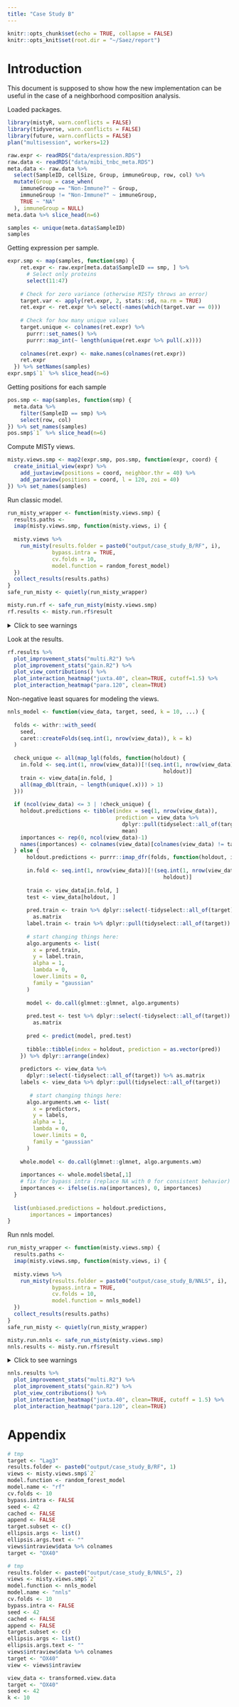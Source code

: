 ```yaml
---
title: "Case Study B"
---
```


```r
knitr::opts_chunk$set(echo = TRUE, collapse = FALSE)
knitr::opts_knit$set(root.dir = "~/Saez/report")
```

# Introduction

This document is supposed to show how the new implementation can be useful in 
the case of a neighborhood composition analysis.

Loaded packages.

```r
library(mistyR, warn.conflicts = FALSE)
library(tidyverse, warn.conflicts = FALSE)
library(future, warn.conflicts = FALSE)
plan("multisession", workers=12)
```

```r
raw.expr <- readRDS("data/expression.RDS")
raw.data <- readRDS("data/mibi_tnbc_meta.RDS")
meta.data <- raw.data %>%
  select(SampleID, cellSize, Group, immuneGroup, row, col) %>%
  mutate(Group = case_when(
    immuneGroup == "Non-Immune?" ~ Group,
    immuneGroup != "Non-Immune?" ~ immuneGroup,
    TRUE ~ "NA"
  ), immuneGroup = NULL)
meta.data %>% slice_head(n=6)
```

```r
samples <- unique(meta.data$SampleID)
samples
```


Getting expression per sample.

```r
expr.smp <- map(samples, function(smp) {
    ret.expr <- raw.expr[meta.data$SampleID == smp, ] %>%
      # Select only proteins
      select(11:47)
    
    # Check for zero variance (otherwise MISTy throws an error)
    target.var <- apply(ret.expr, 2, stats::sd, na.rm = TRUE)
    ret.expr <- ret.expr %>% select(-names(which(target.var == 0)))
    
    # Check for how many unique values
    target.unique <- colnames(ret.expr) %>%
      purrr::set_names() %>%
      purrr::map_int(~ length(unique(ret.expr %>% pull(.x))))
    
    colnames(ret.expr) <- make.names(colnames(ret.expr))
    ret.expr
  }) %>% setNames(samples)
expr.smp$`1` %>% slice_head(n=6)
```

Getting positions for each sample

```r
pos.smp <- map(samples, function(smp) {
  meta.data %>%
    filter(SampleID == smp) %>%
    select(row, col)
}) %>% set_names(samples)
pos.smp$`1` %>% slice_head(n=6)
```

Compute MISTy views.

```r
misty.views.smp <- map2(expr.smp, pos.smp, function(expr, coord) {
  create_initial_view(expr) %>%
    add_juxtaview(positions = coord, neighbor.thr = 40) %>%
    add_paraview(positions = coord, l = 120, zoi = 40)
}) %>% set_names(samples)
```

Run classic model.

```r
run_misty_wrapper <- function(misty.views.smp) {
  results.paths <- 
  imap(misty.views.smp, function(misty.views, i) {
  
  misty.views %>%
    run_misty(results.folder = paste0("output/case_study_B/RF", i), 
              bypass.intra = TRUE,
              cv.folds = 10,
              model.function = random_forest_model)
  })
  collect_results(results.paths)
}
safe_run_misty <- quietly(run_misty_wrapper)
```

```r
misty.run.rf <- safe_run_misty(misty.views.smp)
rf.results <- misty.run.rf$result
```

<details> 
<summary>Click to see warnings</summary>
```r
misty.run.rf$warnings
```
</details>

Look at the results.

```r
rf.results %>%
  plot_improvement_stats("multi.R2") %>%
  plot_improvement_stats("gain.R2") %>%
  plot_view_contributions() %>%
  plot_interaction_heatmap("juxta.40", clean=TRUE, cutoff=1.5) %>%
  plot_interaction_heatmap("para.120", clean=TRUE)
```

Non-negative least squares for modeling the views.

```r
nnls_model <- function(view_data, target, seed, k = 10, ...) {
  
  folds <- withr::with_seed(
    seed,
    caret::createFolds(seq.int(1, nrow(view_data)), k = k)
  )
  
  check_unique <- all(map_lgl(folds, function(holdout) {
    in.fold <- seq.int(1, nrow(view_data))[!(seq.int(1, nrow(view_data)) %in%
                                                 holdout)]
    train <- view_data[in.fold, ]
    all(map_dbl(train, ~ length(unique(.x))) > 1)
  }))
  
  if (ncol(view_data) <= 3 | !check_unique) {
    holdout.predictions <- tibble(index = seq(1, nrow(view_data)),
                                  prediction = view_data %>%
                                    dplyr::pull(tidyselect::all_of(target)) %>%
                                    mean)
    importances <- rep(0, ncol(view_data)-1)
    names(importances) <- colnames(view_data)[colnames(view_data) != target]
  } else {
      holdout.predictions <- purrr::imap_dfr(folds, function(holdout, i) {
    
      in.fold <- seq.int(1, nrow(view_data))[!(seq.int(1, nrow(view_data)) %in%
                                                 holdout)]
      
      train <- view_data[in.fold, ]
      test <- view_data[holdout, ]
      
      pred.train <- train %>% dplyr::select(-tidyselect::all_of(target)) %>%
        as.matrix
      label.train <- train %>% dplyr::pull(tidyselect::all_of(target))
      
      # start changing things here:
      algo.arguments <- list(
        x = pred.train,
        y = label.train,
        alpha = 1,
        lambda = 0,
        lower.limits = 0,
        family = "gaussian"
      )
      
      model <- do.call(glmnet::glmnet, algo.arguments)
      
      pred.test <- test %>% dplyr::select(-tidyselect::all_of(target)) %>% 
        as.matrix
      
      pred <- predict(model, pred.test)
      
      tibble::tibble(index = holdout, prediction = as.vector(pred))
    }) %>% dplyr::arrange(index)
  
    predictors <- view_data %>% 
      dplyr::select(-tidyselect::all_of(target)) %>% as.matrix
    labels <- view_data %>% dplyr::pull(tidyselect::all_of(target))
    
       # start changing things here:
      algo.arguments.wm <- list(
        x = predictors,
        y = labels,
        alpha = 1,
        lambda = 0,
        lower.limits = 0,
        family = "gaussian"
      )
    
    whole.model <- do.call(glmnet::glmnet, algo.arguments.wm)
    
    importances <- whole.model$beta[,1]
    # fix for bypass intra (replace NA with 0 for consistent behavior)
    importances <- ifelse(is.na(importances), 0, importances)
  }
  
  list(unbiased.predictions = holdout.predictions, 
       importances = importances)
}
```

Run nnls model.

```r
run_misty_wrapper <- function(misty.views.smp) {
  results.paths <- 
  imap(misty.views.smp, function(misty.views, i) {
  
  misty.views %>%
    run_misty(results.folder = paste0("output/case_study_B/NNLS", i), 
              bypass.intra = TRUE,
              cv.folds = 10,
              model.function = nnls_model)
  })
  collect_results(results.paths)
}
safe_run_misty <- quietly(run_misty_wrapper)
```

```r
misty.run.nnls <- safe_run_misty(misty.views.smp)
nnls.results <- misty.run.rf$result
```

<details> 
<summary>Click to see warnings</summary>
```r
misty.run.rf$warnings
```
</details>

```r
nnls.results %>%
  plot_improvement_stats("multi.R2") %>%
  plot_improvement_stats("gain.R2") %>%
  plot_view_contributions() %>%
  plot_interaction_heatmap("juxta.40", clean=TRUE, cutoff = 1.5) %>%
  plot_interaction_heatmap("para.120", clean=TRUE)
```

# Appendix

```r
# tmp
target <- "Lag3"
results.folder <- paste0("output/case_study_B/RF", 1)
views <- misty.views.smp$`2`
model.function <- random_forest_model
model.name <- "rf"
cv.folds <- 10
bypass.intra <- FALSE
seed <- 42
cached <- FALSE
append <- FALSE
target.subset <- c()
ellipsis.args <- list()
ellipsis.args.text <- ""
views$intraview$data %>% colnames
target <- "OX40"
```

```r
# tmp
results.folder <- paste0("output/case_study_B/NNLS", 2)
views <- misty.views.smp$`2`
model.function <- nnls_model
model.name <- "nnls"
cv.folds <- 10
bypass.intra <- FALSE
seed <- 42
cached <- FALSE
append <- FALSE
target.subset <- c()
ellipsis.args <- list()
ellipsis.args.text <- ""
views$intraview$data %>% colnames
target <- "OX40"
view <- views$intraview

view_data <- transformed.view.data
target <- "OX40"
seed <- 42
k <- 10
```

